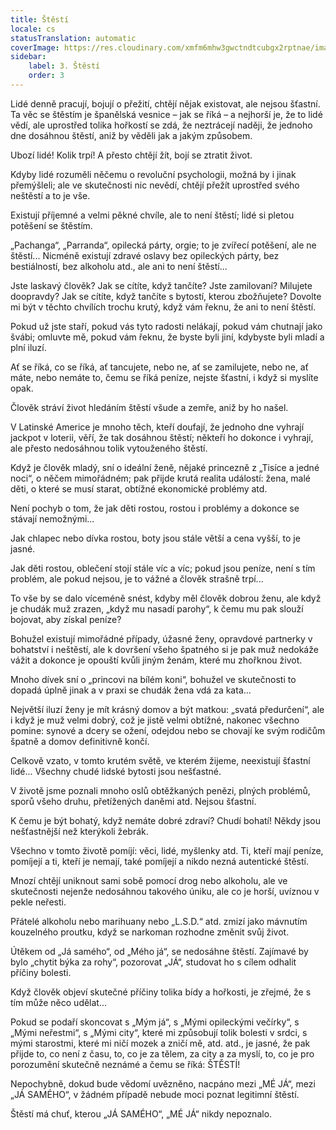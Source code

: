 ```yaml
---
title: Štěstí
locale: cs
statusTranslation: automatic
coverImage: https://res.cloudinary.com/xmfm6mhw3gwctndtcubgx2rptnae/image/upload/v1741354419/small_cover_la_gran_rebelion_28716e29d2.webp
sidebar:
    label: 3. Štěstí
    order: 3
---
```

Lidé denně pracují, bojují o přežití, chtějí nějak existovat, ale nejsou šťastní. Ta věc se štěstím je španělská vesnice – jak se říká – a nejhorší je, že to lidé vědí, ale uprostřed tolika hořkostí se zdá, že neztrácejí naději, že jednoho dne dosáhnou štěstí, aniž by věděli jak a jakým způsobem.

Ubozí lidé! Kolik trpí! A přesto chtějí žít, bojí se ztratit život.

Kdyby lidé rozuměli něčemu o revoluční psychologii, možná by i jinak přemýšleli; ale ve skutečnosti nic nevědí, chtějí přežít uprostřed svého neštěstí a to je vše.

Existují příjemné a velmi pěkné chvíle, ale to není štěstí; lidé si pletou potěšení se štěstím.

„Pachanga“, „Parranda“, opilecká párty, orgie; to je zvířecí potěšení, ale ne štěstí... Nicméně existují zdravé oslavy bez opileckých párty, bez bestiálností, bez alkoholu atd., ale ani to není štěstí...

Jste laskavý člověk? Jak se cítíte, když tančíte? Jste zamilovaní? Milujete doopravdy? Jak se cítíte, když tančíte s bytostí, kterou zbožňujete? Dovolte mi být v těchto chvílích trochu krutý, když vám řeknu, že ani to není štěstí.

Pokud už jste staří, pokud vás tyto radosti nelákají, pokud vám chutnají jako švábi; omluvte mě, pokud vám řeknu, že byste byli jiní, kdybyste byli mladí a plní iluzí.

Ať se říká, co se říká, ať tancujete, nebo ne, ať se zamilujete, nebo ne, ať máte, nebo nemáte to, čemu se říká peníze, nejste šťastní, i když si myslíte opak.

Člověk stráví život hledáním štěstí všude a zemře, aniž by ho našel.

V Latinské Americe je mnoho těch, kteří doufají, že jednoho dne vyhrají jackpot v loterii, věří, že tak dosáhnou štěstí; někteří ho dokonce i vyhrají, ale přesto nedosáhnou tolik vytouženého štěstí.

Když je člověk mladý, sní o ideální ženě, nějaké princezně z „Tisíce a jedné noci“, o něčem mimořádném; pak přijde krutá realita událostí: žena, malé děti, o které se musí starat, obtížné ekonomické problémy atd.

Není pochyb o tom, že jak děti rostou, rostou i problémy a dokonce se stávají nemožnými...

Jak chlapec nebo dívka rostou, boty jsou stále větší a cena vyšší, to je jasné.

Jak děti rostou, oblečení stojí stále víc a víc; pokud jsou peníze, není s tím problém, ale pokud nejsou, je to vážné a člověk strašně trpí...

To vše by se dalo víceméně snést, kdyby měl člověk dobrou ženu, ale když je chudák muž zrazen, „když mu nasadí parohy“, k čemu mu pak slouží bojovat, aby získal peníze?

Bohužel existují mimořádné případy, úžasné ženy, opravdové partnerky v bohatství i neštěstí, ale k dovršení všeho špatného si je pak muž nedokáže vážit a dokonce je opouští kvůli jiným ženám, které mu zhořknou život.

Mnoho dívek sní o „princovi na bílém koni“, bohužel ve skutečnosti to dopadá úplně jinak a v praxi se chudák žena vdá za kata...

Největší iluzí ženy je mít krásný domov a být matkou: „svatá předurčení“, ale i když je muž velmi dobrý, což je jistě velmi obtížné, nakonec všechno pomine: synové a dcery se ožení, odejdou nebo se chovají ke svým rodičům špatně a domov definitivně končí.

Celkově vzato, v tomto krutém světě, ve kterém žijeme, neexistují šťastní lidé... Všechny chudé lidské bytosti jsou nešťastné.

V životě jsme poznali mnoho oslů obtěžkaných penězi, plných problémů, sporů všeho druhu, přetížených daněmi atd. Nejsou šťastní.

K čemu je být bohatý, když nemáte dobré zdraví? Chudí bohatí! Někdy jsou nešťastnější než kterýkoli žebrák.

Všechno v tomto životě pomíjí: věci, lidé, myšlenky atd. Ti, kteří mají peníze, pomíjejí a ti, kteří je nemají, také pomíjejí a nikdo nezná autentické štěstí.

Mnozí chtějí uniknout sami sobě pomocí drog nebo alkoholu, ale ve skutečnosti nejenže nedosáhnou takového úniku, ale co je horší, uvíznou v pekle neřesti.

Přátelé alkoholu nebo marihuany nebo „L.S.D.“ atd. zmizí jako mávnutím kouzelného proutku, když se narkoman rozhodne změnit svůj život.

Útěkem od „Já samého“, od „Mého já“, se nedosáhne štěstí. Zajímavé by bylo „chytit býka za rohy“, pozorovat „JÁ“, studovat ho s cílem odhalit příčiny bolesti.

Když člověk objeví skutečné příčiny tolika bídy a hořkosti, je zřejmé, že s tím může něco udělat...

Pokud se podaří skoncovat s „Mým já“, s „Mými opileckými večírky“, s „Mými neřestmi“, s „Mými city“, které mi způsobují tolik bolesti v srdci, s mými starostmi, které mi ničí mozek a zničí mě, atd. atd., je jasné, že pak přijde to, co není z času, to, co je za tělem, za city a za myslí, to, co je pro porozumění skutečně neznámé a čemu se říká: ŠTĚSTÍ!

Nepochybně, dokud bude vědomí uvězněno, nacpáno mezi „MÉ JÁ“, mezi „JÁ SAMÉHO“, v žádném případě nebude moci poznat legitimní štěstí.

Štěstí má chuť, kterou „JÁ SAMÉHO“, „MÉ JÁ“ nikdy nepoznalo.


